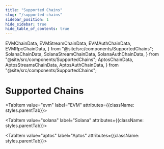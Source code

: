 ```yaml
---
title: "Supported Chains"
slug: "/supported-chains"
sidebar_position: 1
hide_sidebar: true
hide_table_of_contents: true
---
```


  EVMChainData,
  EVMStreamChainData,
  EVMAuthChainData,
  EVMRpcChainData,
} from "@site/src/components/SupportedChains";
  SolanaChainData,
  SolanaStreamChainData,
  SolanaAuthChainData,
} from "@site/src/components/SupportedChains";
  AptosChainData,
  AptosStreamsChainData,
  AptosAuthChainData,
} from "@site/src/components/SupportedChains";

# Supported Chains

<Tabs groupId="list" queryString>

  <TabItem value="evm" label="EVM" attributes={{className: styles.parentTab}}>
    <div>
      <EVMChainsCombined />
    </div>
  </TabItem>

  <TabItem value="solana" label="Solana" attributes={{className: styles.parentTab}}>
    <div>
      <SolanaCombined />
    </div>
  </TabItem>

  <TabItem value="aptos" label="Aptos" attributes={{className: styles.parentTab}}>
    <div>
      <AptosCombined />
    </div>
  </TabItem> 
</Tabs>
